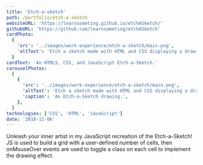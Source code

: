 ```yaml
---
title: 'Etch-a-sketch'
path: /portfolio/etch-a-sketch
websiteURL: 'https://learnsometing.github.io/etchASketch/'
githubURL: 'https://github.com/learnsometing/etchASketch'
cardPhoto:
  {
    'src': '../images/work-experience/etch-a-sketch/main.png',
    'altText': 'Etch a sketch made with HTML and CSS displaying a drawing of a plant.',
  }
cardText: 'An HTML5, CSS, and JavaScript Etch-a-Sketch.'
carouselPhotos:
  [
    {
      'src': '../images/work-experience/etch-a-sketch/main.png',
      'altText': 'Etch a sketch made with HTML and CSS displaying a drawing of a plant.',
      'caption': 'An Etch-a-Sketch drawing.',
    },
  ]
technologies: ['CSS', 'HTML', 'JavaScript']
date: '2018-11-06'
---
```


Unleash your inner artist in my JavaScript recreation of the Etch-a-Sketch! JS is
used to build a grid with a user-defined number of cells, then onMouseOver events
are used to toggle a class on each cell to implement the drawing effect.
